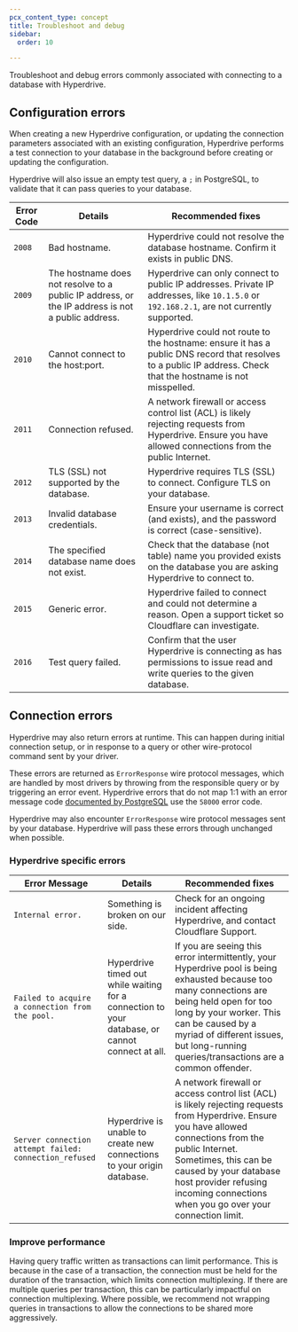 ```yaml
---
pcx_content_type: concept
title: Troubleshoot and debug
sidebar:
  order: 10

---
```


Troubleshoot and debug errors commonly associated with connecting to a database with Hyperdrive.

## Configuration errors

When creating a new Hyperdrive configuration, or updating the connection parameters associated with an existing configuration, Hyperdrive performs a test connection to your database in the background before creating or updating the configuration.

Hyperdrive will also issue an empty test query, a `;` in PostgreSQL, to validate that it can pass queries to your database.

| Error Code | Details                                                                                          | Recommended fixes                                                                                                                                              |
| ---------- | ------------------------------------------------------------------------------------------------ | -------------------------------------------------------------------------------------------------------------------------------------------------------------- |
| `2008`     | Bad hostname.                                                                                    | Hyperdrive could not resolve the database hostname. Confirm it exists in public DNS.                                                                           |
| `2009`     | The hostname does not resolve to a public IP address, or the IP address is not a public address. | Hyperdrive can only connect to public IP addresses. Private IP addresses, like `10.1.5.0` or `192.168.2.1`, are not currently supported.                       |
| `2010`     | Cannot connect to the host:port.                                                                 | Hyperdrive could not route to the hostname: ensure it has a public DNS record that resolves to a public IP address. Check that the hostname is not misspelled. |
| `2011`     | Connection refused.                                                                              | A network firewall or access control list (ACL) is likely rejecting requests from Hyperdrive. Ensure you have allowed connections from the public Internet.    |
| `2012`     | TLS (SSL) not supported by the database.                                                         | Hyperdrive requires TLS (SSL) to connect. Configure TLS on your database.                                                                                      |
| `2013`     | Invalid database credentials.                                                                    | Ensure your username is correct (and exists), and the password is correct (case-sensitive).                                                                    |
| `2014`     | The specified database name does not exist.                                                      | Check that the database (not table) name you provided exists on the database you are asking Hyperdrive to connect to.                                          |
| `2015`     | Generic error.                                                                                   | Hyperdrive failed to connect and could not determine a reason. Open a support ticket so Cloudflare can investigate.                                            |
| `2016`     | Test query failed.                                                                               | Confirm that the user Hyperdrive is connecting as has permissions to issue read and write queries to the given database.                                       |

## Connection errors

Hyperdrive may also return errors at runtime. This can happen during initial connection setup, or in response to a query or other wire-protocol command sent by your driver.

These errors are returned as `ErrorResponse` wire protocol messages, which are handled by most drivers by throwing from the responsible query or by triggering an error event.
Hyperdrive errors that do not map 1:1 with an error message code [documented by PostgreSQL](https://www.postgresql.org/docs/current/errcodes-appendix.html) use the `58000` error code.

Hyperdrive may also encounter `ErrorResponse` wire protocol messages sent by your database. Hyperdrive will pass these errors through unchanged when possible.

### Hyperdrive specific errors

| Error Message                                          | Details                                                                                         | Recommended fixes                                                                                                                                                                                                                                                                              |
| ------------------------------------------------------ | ----------------------------------------------------------------------------------------------- | ---------------------------------------------------------------------------------------------------------------------------------------------------------------------------------------------------------------------------------------------------------------------------------------------- |
| `Internal error.`                                      | Something is broken on our side.                                                                | Check for an ongoing incident affecting Hyperdrive, and contact Cloudflare Support.                                                                                                                                                                                                            |
| `Failed to acquire a connection from the pool.`        | Hyperdrive timed out while waiting for a connection to your database, or cannot connect at all. | If you are seeing this error intermittently, your Hyperdrive pool is being exhausted because too many connections are being held open for too long by your worker. This can be caused by a myriad of different issues, but long-running queries/transactions are a common offender.            |
| `Server connection attempt failed: connection_refused` | Hyperdrive is unable to create new connections to your origin database.                         | A network firewall or access control list (ACL) is likely rejecting requests from Hyperdrive. Ensure you have allowed connections from the public Internet. Sometimes, this can be caused by your database host provider refusing incoming connections when you go over your connection limit. |

### Improve performance

Having query traffic written as transactions can limit performance. This is because in the case of a transaction, the connection must be held for the duration of the transaction, which limits connection multiplexing. If there are multiple queries per transaction, this can be particularly impactful on connection multiplexing. Where possible, we recommend not wrapping queries in transactions to allow the connections to be shared more aggressively.
